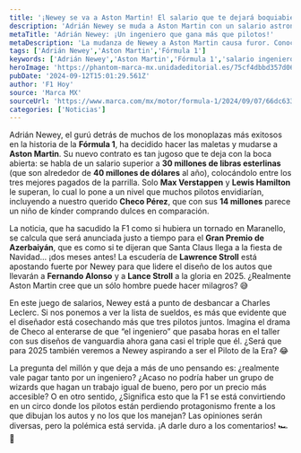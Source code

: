 ```yaml
---
title: '¡Newey se va a Aston Martin! El salario que te dejará boquiabierto'
description: 'Adrián Newey se muda a Aston Martin con un salario astronómico. ¡Descubre cómo se compara con los pilotos y la polémica que esto genera en la F1!'
metaTitle: 'Adrián Newey: ¡Un ingeniero que gana más que pilotos!'
metaDescription: 'La mudanza de Newey a Aston Martin causa furor. Conoce su impresionante salario y la reacción de los pilotos en este impactante artículo.'
tags: ['Adrián Newey','Aston Martin','Fórmula 1']
keywords: ['Adrián Newey','Aston Martin','Fórmula 1','salario ingeniero','controversia F1']
heroImage: 'https://phantom-marca-mx.unidadeditorial.es/75cf4dbbd357d06e1d9448ed35081e2e/resize/600/mx/assets/multimedia/imagenes/2024/09/07/17257192804541.jpg'
pubDate: '2024-09-12T15:01:29.561Z'
author: 'F1 Hoy'
source: 'Marca MX'
sourceUrl: 'https://www.marca.com/mx/motor/formula-1/2024/09/07/66dc633046163fd7678b4589.html'
categories: ['Noticias']
---
```

Adrián Newey, el gurú detrás de muchos de los monoplazas más exitosos en la historia de la **Fórmula 1**, ha decidido hacer las maletas y mudarse a **Aston Martin**. Su nuevo contrato es tan jugoso que te deja con la boca abierta: se habla de un salario superior a **30 millones de libras esterlinas** (que son alrededor de **40 millones de dólares** al año), colocándolo entre los tres mejores pagados de la parrilla. Solo **Max Verstappen** y **Lewis Hamilton** le superan, lo cual lo pone a un nivel que muchos pilotos envidiarían, incluyendo a nuestro querido **Checo Pérez**, que con sus **14 millones** parece un niño de kínder comprando dulces en comparación.

La noticia, que ha sacudido la F1 como si hubiera un tornado en Maranello, se calcula que será anunciada justo a tiempo para el **Gran Premio de Azerbaiyán**, que es como si te dijeran que Santa Claus llega a la fiesta de Navidad... ¡dos meses antes! La escudería de **Lawrence Stroll** está apostando fuerte por Newey para que lidere el diseño de los autos que llevarán a **Fernando Alonso** y a **Lance Stroll** a la gloria en 2025. ¿Realmente Aston Martin cree que un sólo hombre puede hacer milagros? 😅

En este juego de salarios, Newey está a punto de desbancar a Charles Leclerc. Si nos ponemos a ver la lista de sueldos, es más que evidente que el diseñador está cosechando más que tres pilotos juntos. Imagina el drama de Checo al enterarse de que “el ingeniero” que pasaba horas en el taller con sus diseños de vanguardia ahora gana casi el triple que él. ¿Será que para 2025 también veremos a Newey aspirando a ser el Piloto de la Era? 😂 

La pregunta del millón y que deja a más de uno pensando es: ¿realmente vale pagar tanto por un ingeniero? ¿Acaso no podría haber un grupo de wizards que hagan un trabajo igual de bueno, pero por un precio más accesible? O en otro sentido, ¿Significa esto que la F1 se está convirtiendo en un circo donde los pilotos están perdiendo protagonismo frente a los que dibujan los autos y no los que los manejan? Las opiniones serán diversas, pero la polémica está servida. ¡A darle duro a los comentarios! 🏎️💨


